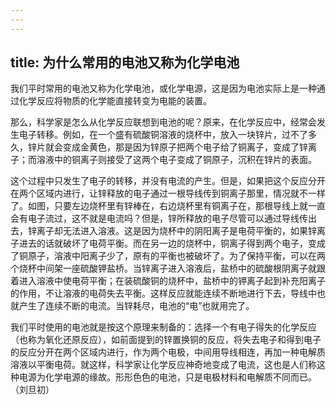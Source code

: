 ```yaml
---
---
---
```

title: 为什么常用的电池又称为化学电池
---




我们平时常用的电池又称为化学电池，或化学电源，这是因为电池实际上是一种通过化学反应将物质的化学能直接转变为电能的装置。

那么，科学家是怎么从化学反应联想到电池的呢？原来，在化学反应中，经常会发生电子转移。例如，在一个盛有硫酸铜溶液的烧杯中，放入一块锌片，过不了多久，锌片就会变成金黄色，那是因为锌原子把两个电子给了铜离子，变成了锌离子；而溶液中的铜离子则接受了这两个电子变成了铜原子，沉积在锌片的表面。



这个过程中只发生了电子的转移，并没有电流的产生。但是，如果把这个反应分开在两个区域内进行，让锌释放的电子通过一根导线传到铜离子那里，情况就不一样了。如图，只要左边烧杯里有锌棒在，右边烧杯里有铜离子在，那根导线上就一直会有电子流过，这不就是电流吗？但是，锌所释放的电子尽管可以通过导线传出去，锌离子却无法进入溶液。这是因为烧杯中的阴阳离子是电荷平衡的，如果锌离子进去的话就破坏了电荷平衡。而在另一边的烧杯中，铜离子得到两个电子，变成了铜原子，溶液中阳离子少了，原有的平衡也被破坏了。为了保持平衡，可以在两个烧杯中间架一座硫酸钾盐桥。当锌离子进入溶液后，盐桥中的硫酸根阴离子就跟着进入溶液中使电荷平衡；在装硫酸铜的烧杯中，盐桥中的钾离子起到补充阳离子的作用，不让溶液的电荷失去平衡。这样反应就能连续不断地进行下去，导线中也就产生了连续不断的电流。当锌耗尽，电池的“电”也就用完了。

我们平时使用的电池就是按这个原理来制备的：选择一个有电子得失的化学反应（也称为氧化还原反应），如前面提到的锌置换铜的反应，将失去电子和得到电子的反应分开在两个区域内进行，作为两个电极，中间用导线相连，再加一种电解质溶液以平衡电荷。就这样，科学家让化学反应神奇地变成了电流，这也是人们称这种电源为化学电源的缘故。形形色色的电池，只是电极材料和电解质不同而已。（刘旦初）